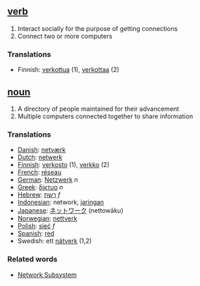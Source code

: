 ==[[verb]]==
# Interact socially for the purpose of getting connections
# Connect two or more computers

===Translations===
*Finnish: [[verkottua]] (1), [[verkottaa]] (2)

==[[noun]]==
# A directory of people maintained for their advancement
# Multiple computers connected together to share information
===Translations===

*[[Danish]]: [[netværk]]
*[[Dutch]]: [[netwerk]]
*[[Finnish]]: [[verkosto]] (1), [[verkko]] (2)
*[[French]]: [[réseau]]
*[[German]]: [[Netzwerk]] ''n''
*[[Greek]]: [[δίκτυο]] ''n''
*[[Hebrew]]: [[רשת]] ''f''
*[[Indonesian]]: network, [[jaring]]an
*[[Japanese]]: [[ネットワーク]] (nettowāku)
*[[Norwegian]]: [[nettverk]]
*[[Polish]]: [[sieć]] ''f''
*[[Spanish]]: [[red]]
*Swedish: ett [[nätverk]] (1,2)
===Related words===

*[[Network Subsystem]]